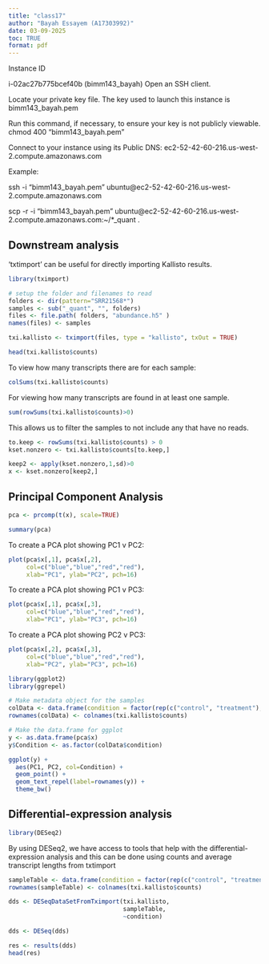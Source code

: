 ---
title: "class17"
author: "Bayah Essayem (A17303992)"
date: 03-09-2025
toc: TRUE
format: pdf
---

Instance ID

i-02ac27b775bcef40b (bimm143_bayah)
Open an SSH client.

Locate your private key file. The key used to launch this instance is bimm143_bayah.pem

Run this command, if necessary, to ensure your key is not publicly viewable.
chmod 400 "bimm143_bayah.pem"

Connect to your instance using its Public DNS:
ec2-52-42-60-216.us-west-2.compute.amazonaws.com

Example:

ssh -i "bimm143_bayah.pem" ubuntu@ec2-52-42-60-216.us-west-2.compute.amazonaws.com

scp -r -i "bimm143_bayah.pem" ubuntu@ec2-52-42-60-216.us-west-2.compute.amazonaws.com:~/*_quant .

## Downstream analysis

'txtimport' can be useful for directly importing Kallisto results.

```{r}
library(tximport)

# setup the folder and filenames to read
folders <- dir(pattern="SRR21568*")
samples <- sub("_quant", "", folders)
files <- file.path( folders, "abundance.h5" )
names(files) <- samples

txi.kallisto <- tximport(files, type = "kallisto", txOut = TRUE)
```

```{r}
head(txi.kallisto$counts)
```

To view how many transcripts there are for each sample:

```{r}
colSums(txi.kallisto$counts)
```

For viewing how many transcripts are found in at least one sample.

```{r}
sum(rowSums(txi.kallisto$counts)>0)

```

This allows us to filter the samples to not include any that have no reads.

```{r}
to.keep <- rowSums(txi.kallisto$counts) > 0
kset.nonzero <- txi.kallisto$counts[to.keep,]
```

```{r}
keep2 <- apply(kset.nonzero,1,sd)>0
x <- kset.nonzero[keep2,]
```

## Principal Component Analysis

```{r}
pca <- prcomp(t(x), scale=TRUE)
```

```{r}
summary(pca)
```

To create a PCA plot showing PC1 v PC2:

```{r}
plot(pca$x[,1], pca$x[,2],
     col=c("blue","blue","red","red"),
     xlab="PC1", ylab="PC2", pch=16)
```

To create a PCA plot showing PC1 v PC3:

```{r}
plot(pca$x[,1], pca$x[,3],
     col=c("blue","blue","red","red"),
     xlab="PC1", ylab="PC3", pch=16)
```

To create a PCA plot showing PC2 v PC3:

```{r}
plot(pca$x[,2], pca$x[,3],
     col=c("blue","blue","red","red"),
     xlab="PC2", ylab="PC3", pch=16)
```

```{r}
library(ggplot2)
library(ggrepel)

# Make metadata object for the samples
colData <- data.frame(condition = factor(rep(c("control", "treatment"), each = 2)))
rownames(colData) <- colnames(txi.kallisto$counts)

# Make the data.frame for ggplot 
y <- as.data.frame(pca$x)
y$Condition <- as.factor(colData$condition)

ggplot(y) +
  aes(PC1, PC2, col=Condition) +
  geom_point() +
  geom_text_repel(label=rownames(y)) +
  theme_bw()
```

## Differential-expression analysis

```{r}
library(DESeq2)
```

By using DESeq2, we have access to tools that help with the differential-expression analysis and this can be done using counts and average transcript lengths from txtimport

```{r}
sampleTable <- data.frame(condition = factor(rep(c("control", "treatment"), each = 2)))
rownames(sampleTable) <- colnames(txi.kallisto$counts)
```

```{r}
dds <- DESeqDataSetFromTximport(txi.kallisto,
                                sampleTable, 
                                ~condition)
```

```{r}
dds <- DESeq(dds)
```

```{r}
res <- results(dds)
head(res)
```


